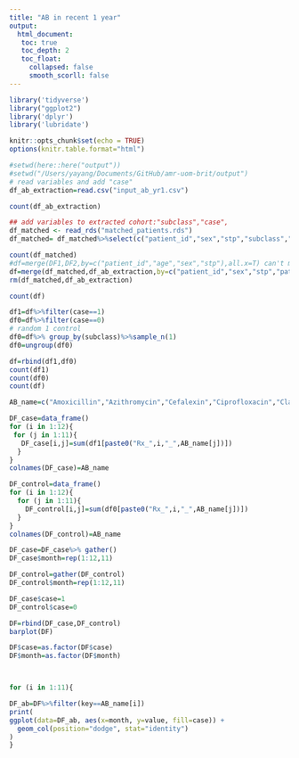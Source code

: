 ```yaml
---
title: "AB in recent 1 year"
output: 
  html_document:
   toc: true
   toc_depth: 2
   toc_float:
     collapsed: false
     smooth_scorll: false
---
```


```r
library('tidyverse')
library("ggplot2")
library('dplyr')
library('lubridate')

knitr::opts_chunk$set(echo = TRUE)
options(knitr.table.format="html")
```


```r

#setwd(here::here("output"))
#setwd("/Users/yayang/Documents/GitHub/amr-uom-brit/output")
# read variables and add "case"
df_ab_extraction=read.csv("input_ab_yr1.csv")

count(df_ab_extraction)

## add variables to extracted cohort:"subclass","case", 
df_matched <- read_rds("matched_patients.rds")
df_matched= df_matched%>%select(c("patient_id","sex","stp","subclass","case","patient_index_date"))

count(df_matched)
#df=merge(DF1,DF2,by=c("patient_id","age","sex","stp"),all.x=T) can't merge with dummy data
df=merge(df_matched,df_ab_extraction,by=c("patient_id","sex","stp","patient_index_date"),all=T)
rm(df_matched,df_ab_extraction)

count(df)
```

```r
df1=df%>%filter(case==1)
df0=df%>%filter(case==0)
# random 1 control
df0=df%>% group_by(subclass)%>%sample_n(1)
df0=ungroup(df0)

df=rbind(df1,df0)
count(df1)
count(df0)
count(df)
```


```r
AB_name=c("Amoxicillin","Azithromycin","Cefalexin","Ciprofloxacin","Clarithromycin","Co_amoxiclav","Doxycycline","Flucloxacillin","Nitrofurantoin","Phenoxymethylpenicillin","Trimethoprim")

DF_case=data_frame()
for (i in 1:12){
 for (j in 1:11){
   DF_case[i,j]=sum(df1[paste0("Rx_",i,"_",AB_name[j])])
  }
}
colnames(DF_case)=AB_name
```

```r

DF_control=data_frame()
for (i in 1:12){
  for (j in 1:11){
    DF_control[i,j]=sum(df0[paste0("Rx_",i,"_",AB_name[j])])
  }
}
colnames(DF_control)=AB_name
```

```r

DF_case=DF_case%>% gather()
DF_case$month=rep(1:12,11)

DF_control=gather(DF_control)
DF_control$month=rep(1:12,11)

DF_case$case=1
DF_control$case=0

DF=rbind(DF_case,DF_control)
barplot(DF)

DF$case=as.factor(DF$case)
DF$month=as.factor(DF$month)




```

```r
for (i in 1:11){

DF_ab=DF%>%filter(key==AB_name[i])
print(
ggplot(data=DF_ab, aes(x=month, y=value, fill=case)) +
  geom_col(position="dodge", stat="identity")
)
}

```

